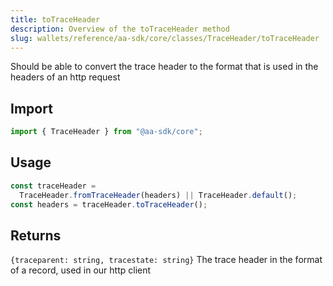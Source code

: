 ```yaml
---
title: toTraceHeader
description: Overview of the toTraceHeader method
slug: wallets/reference/aa-sdk/core/classes/TraceHeader/toTraceHeader
---
```


Should be able to convert the trace header to the format that is used in the headers of an http request

## Import

```ts
import { TraceHeader } from "@aa-sdk/core";
```

## Usage

```ts
const traceHeader =
  TraceHeader.fromTraceHeader(headers) || TraceHeader.default();
const headers = traceHeader.toTraceHeader();
```

## Returns

`{traceparent: string, tracestate: string}`
The trace header in the format of a record, used in our http client
